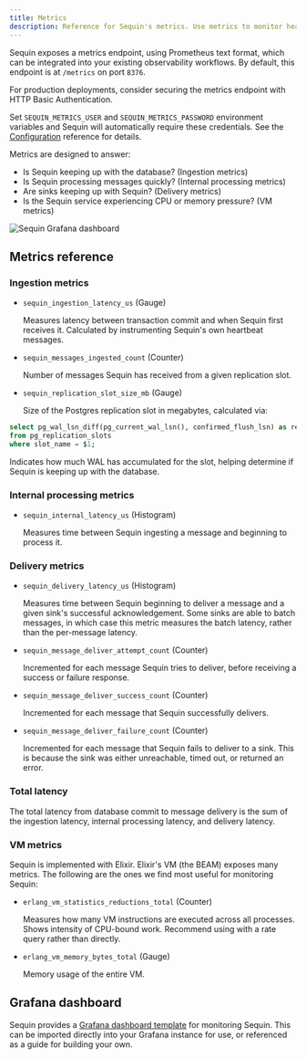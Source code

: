 ```yaml
---
title: Metrics
description: Reference for Sequin's metrics. Use metrics to monitor health and performance.
---
```


Sequin exposes a metrics endpoint, using Prometheus text format, which can be integrated into your existing observability workflows. By default, this endpoint is at `/metrics` on port `8376`.

<Note>
  For production deployments, consider securing the metrics endpoint with HTTP Basic Authentication.

  Set `SEQUIN_METRICS_USER` and `SEQUIN_METRICS_PASSWORD` environment variables and Sequin will automatically require these credentials. See the [Configuration](/reference/configuration) reference for details.
</Note>

Metrics are designed to answer:

- Is Sequin keeping up with the database? (Ingestion metrics)
- Is Sequin processing messages quickly? (Internal processing metrics)
- Are sinks keeping up with Sequin? (Delivery metrics)
- Is the Sequin service experiencing CPU or memory pressure? (VM metrics)

<Frame>
  <img style={{maxWidth: '600px'}} src="/images/reference/grafana-dashboard.png" alt="Sequin Grafana dashboard" />
</Frame>

## Metrics reference

### Ingestion metrics

- `sequin_ingestion_latency_us` (Gauge)

  Measures latency between transaction commit and when Sequin first receives it. Calculated by instrumenting Sequin's own heartbeat messages.

- `sequin_messages_ingested_count` (Counter)

  Number of messages Sequin has received from a given replication slot.

- `sequin_replication_slot_size_mb` (Gauge)

  Size of the Postgres replication slot in megabytes, calculated via:

```sql
select pg_wal_lsn_diff(pg_current_wal_lsn(), confirmed_flush_lsn) as replication_lag_bytes
from pg_replication_slots
where slot_name = $1;
```

  Indicates how much WAL has accumulated for the slot, helping determine if Sequin is keeping up with the database.

### Internal processing metrics

- `sequin_internal_latency_us` (Histogram)

  Measures time between Sequin ingesting a message and beginning to process it.

### Delivery metrics

- `sequin_delivery_latency_us` (Histogram)

  Measures time between Sequin beginning to deliver a message and a given sink's successful acknowledgement. Some sinks are able to batch messages, in which case this metric measures the batch latency, rather than the per-message latency.

- `sequin_message_deliver_attempt_count` (Counter)

  Incremented for each message Sequin tries to deliver, before receiving a success or failure response.

- `sequin_message_deliver_success_count` (Counter)

  Incremented for each message that Sequin successfully delivers.

- `sequin_message_deliver_failure_count` (Counter)

  Incremented for each message that Sequin fails to deliver to a sink. This is because the sink was either unreachable, timed out, or returned an error.

### Total latency

<Note>
  The total latency from database commit to message delivery is the sum of the ingestion latency, internal processing latency, and delivery latency.
</Note>

### VM metrics
Sequin is implemented with Elixir. Elixir's VM (the BEAM) exposes many metrics. The following are the ones we find most useful for monitoring Sequin:

- `erlang_vm_statistics_reductions_total` (Counter)

  Measures how many VM instructions are executed across all processes.
  Shows intensity of CPU-bound work.
  Recommend using with a rate query rather than directly.

- `erlang_vm_memory_bytes_total` (Gauge)

  Memory usage of the entire VM.

## Grafana dashboard

Sequin provides a [Grafana dashboard template](https://github.com/sequinstream/sequin/blob/main/docker/dashboard.json) for monitoring Sequin. This can be imported directly into your Grafana instance for use, or referenced as a guide for building your own.
